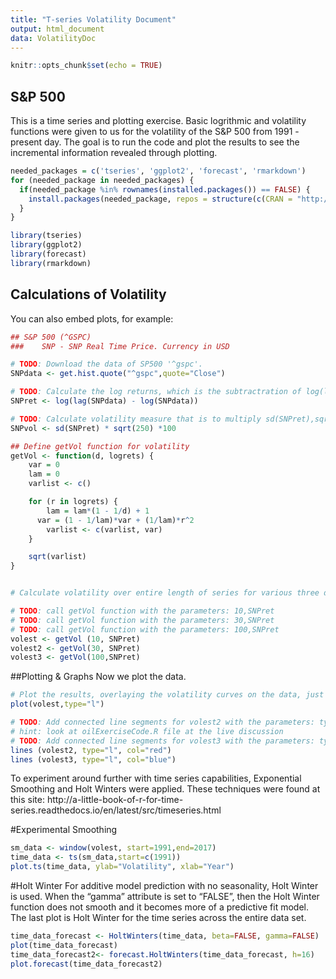 ```yaml
---
title: "T-series Volatility Document"
output: html_document
data: VolatilityDoc
---
```


```r
knitr::opts_chunk$set(echo = TRUE)
```

## S&P 500

This is a time series and plotting exercise.  Basic logrithmic and volatility functions were given to us for the volatility of the S&P 500 from 1991 - present day. The goal is to run the code and plot the results to see the incremental information revealed through plotting.
```r
needed_packages = c('tseries', 'ggplot2', 'forecast', 'rmarkdown')
for (needed_package in needed_packages) {
  if(needed_package %in% rownames(installed.packages()) == FALSE) {
    install.packages(needed_package, repos = structure(c(CRAN = "http://cran.r-project.org")))
  }
}

library(tseries)
library(ggplot2)
library(forecast)
library(rmarkdown)

```

## Calculations of Volatility

You can also embed plots, for example:

```r
## S&P 500 (^GSPC)
###    SNP - SNP Real Time Price. Currency in USD

# TODO: Download the data of SP500 '^gspc'.
SNPdata <- get.hist.quote("^gspc",quote="Close")

# TODO: Calculate the log returns, which is the subtractration of log(lag(SNPdata)) and log(SNPdata)
SNPret <- log(lag(SNPdata) - log(SNPdata))

# TODO: Calculate volatility measure that is to multiply sd(SNPret),sqrt(250), 100
SNPvol <- sd(SNPret) * sqrt(250) *100

## Define getVol function for volatility
getVol <- function(d, logrets) {
	var = 0
	lam = 0
	varlist <- c()

	for (r in logrets) {
		lam = lam*(1 - 1/d) + 1
	  var = (1 - 1/lam)*var + (1/lam)*r^2
		varlist <- c(varlist, var)
	}

	sqrt(varlist)
}


# Calculate volatility over entire length of series for various three different decay factors: 10 30. 100

# TODO: call getVol function with the parameters: 10,SNPret
# TODO: call getVol function with the parameters: 30,SNPret
# TODO: call getVol function with the parameters: 100,SNPret
volest <- getVol (10, SNPret)
volest2 <- getVol(30, SNPret)
volest3 <- getVol(100,SNPret)

```

##Plotting & Graphs
Now we plot the data.

```r
# Plot the results, overlaying the volatility curves on the data, just as was done in the S&P example.
plot(volest,type="l")

# TODO: Add connected line segments for volest2 with the parameters: type="l",col="red"
# hint: look at oilExerciseCode.R file at the live discussion
# TODO: Add connected line segments for volest3 with the parameters: type="l",col="blue"
lines (volest2, type="l", col="red")
lines (volest3, type="l", col="blue")
```
To experiment around further with time series capabilities, Exponential Smoothing and Holt Winters were applied.  These techniques were found at this site:
http://a-little-book-of-r-for-time-series.readthedocs.io/en/latest/src/timeseries.html

#Experimental Smoothing
```r
sm_data <- window(volest, start=1991,end=2017)
time_data <- ts(sm_data,start=c(1991))
plot.ts(time_data, ylab="Volatility", xlab="Year")
```

#Holt Winter
For additive model prediction with no seasonality, Holt Winter is used. When the "gamma" attribute is set to "FALSE", then the Holt Winter function does not smooth and it becomes more of a predictive fit model.
The last plot is Holt Winter for the time series across the entire data set.

```r
time_data_forecast <- HoltWinters(time_data, beta=FALSE, gamma=FALSE)
plot(time_data_forecast)
time_data_forecast2<- forecast.HoltWinters(time_data_forecast, h=16)
plot.forecast(time_data_forecast2)
```